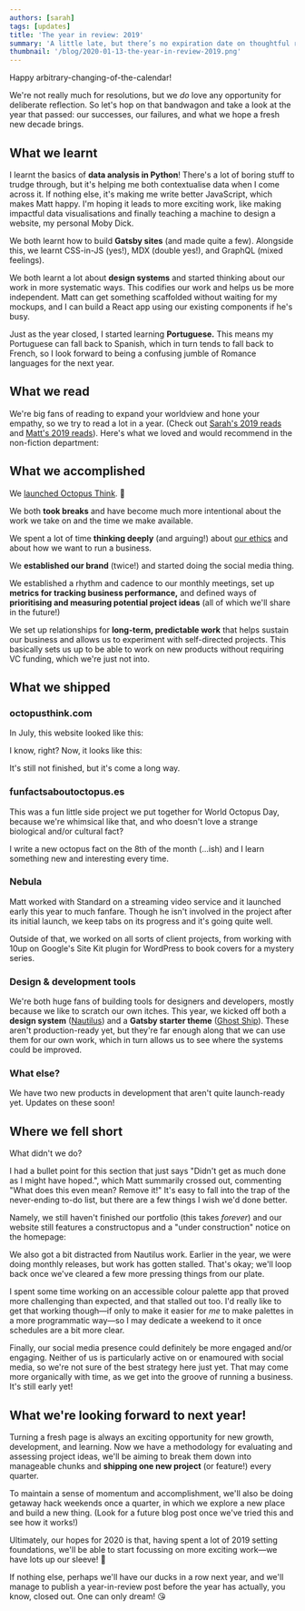 ```yaml
---
authors: [sarah]
tags: [updates]
title: 'The year in review: 2019'
summary: 'A little late, but there’s no expiration date on thoughtful reflection, right? We take the opportunity to review our first (short!) year in business: what we accomplished, what we didn’t, and where we’re headed next.'
thumbnail: '/blog/2020-01-13-the-year-in-review-2019.png'
---
```




Happy arbitrary-changing-of-the-calendar!

We're not really much for resolutions, but we _do_ love any opportunity for deliberate reflection. So let's hop on that bandwagon and take a look at the year that passed: our successes, our failures, and what we hope a fresh new decade brings.

## What we learnt

I learnt the basics of **data analysis in Python**! There's a lot of boring stuff to trudge through, but it's helping me both contextualise data when I come across it. If nothing else, it's making me write better JavaScript, which makes Matt happy. I'm hoping it leads to more exciting work, like making impactful data visualisations and finally teaching a machine to design a website, my personal Moby Dick.

We both learnt how to build **Gatsby sites** (and made quite a few). Alongside this, we learnt CSS-in-JS (yes!), MDX (double yes!), and GraphQL (mixed feelings).

We both learnt a lot about **design systems** and started thinking about our work in more systematic ways. This codifies our work and helps us be more independent. Matt can get something scaffolded without waiting for my mockups, and I can build a React app using our existing components if he's busy.

Just as the year closed, I started learning **Portuguese.** This means my Portuguese can fall back to Spanish, which in turn tends to fall back to French, so I look forward to being a confusing jumble of Romance languages for the next year.

## What we read

We're big fans of reading to expand your worldview and hone your empathy, so we try to read a lot in a year. (Check out [Sarah's 2019 reads](https://www.goodreads.com/user/year_in_books/2019/1074071) and [Matt's 2019 reads](https://www.goodreads.com/user/year_in_books/2019/74561969)). Here's what we loved and would recommend in the non-fiction department:

<GridLayout columnsMobile="2" columnsTablet="4" gap="4.0">
  <Link unstyled href="https://www.goodreads.com/book/show/39644200-mismatch">
    <DecorativeImage
      alt="Mismatch: How Inclusion Shapes Design, by Kat Holmes"
      image="book-mismatch.jpg"
      noMargin
    />
  </Link>
  <Link unstyled href="https://www.goodreads.com/book/show/40062678-no-hard-feelings">
    <DecorativeImage
      alt="No Hard Feelings: Emotions at Work, by Liz Fosslien & Mollie West Duffy"
      image="book-no-hard-feelings.jpg"
      noMargin
    />
  </Link>
  <Link unstyled href="https://www.goodreads.com/book/show/35988535-tell-me-how-it-ends">
    <DecorativeImage
      alt="Tell Me How it Ends: An Essay in Forty Questions, by Valeria Luiselli"
      image="book-tell-me-how-it-ends.jpg"
      noMargin
    />
  </Link>
  <Link unstyled href="https://www.goodreads.com/book/show/28957268-queer">
    <DecorativeImage
      alt="Queer: A Graphic History, by  Meg-John Barker & Julia Scheele"
      image="book-queer-a-graphic-history.jpg"
      noMargin
    />
  </Link>
  <Link unstyled href="https://www.goodreads.com/book/show/40876575-utopia-for-realists">
    <DecorativeImage
      alt=" Utopia for Realists: How We Can Build the Ideal World, by Rutger Bregman"
      image="book-utopia-for-realists.jpg"
      noMargin
    />
  </Link>
  <Link unstyled href="https://www.goodreads.com/book/show/44282599-trick-mirror">
    <DecorativeImage
      alt=" Trick Mirror: Reflections on Self-Delusion, by Jia Tolentino"
      image="book-trick-mirror.jpg"
      noMargin
    />
  </Link>
  <Link unstyled href="https://www.goodreads.com/book/show/29484759-the-rise-of-the-robots">
    <DecorativeImage
      alt=" The Rise of the Robots: Technology and the Threat of Mass Unemployment, by Martin Ford"
      image="book-the-rise-of-the-robots.jpg"
      noMargin
    />
  </Link>
  <Link unstyled href="https://www.goodreads.com/book/show/35610830-wtf">
    <DecorativeImage
      alt="WTF?: What's the Future and Why It's Up to Us, by Tim O'Reilly"
      image="book-wtf.jpg"
      noMargin
    />
  </Link>
</GridLayout>

## What we accomplished

We [launched Octopus Think](http://localhost:8000/blog/2019-09-21-introducing-octopus-think). 🎊

We both **took breaks** and have become much more intentional about the work we take on and the time we make available.

We spent a lot of time **thinking deeply** (and arguing!) about [our ethics](https://octopusthink.com/blog/2019-11-22-ethics-at-the-heart-of-business) and about how we want to run a business.

We **established our brand** (twice!) and started doing the social media thing.

We established a rhythm and cadence to our monthly meetings, set up **metrics for tracking business performance,** and defined ways of **prioritising and measuring potential project ideas** (all of which we'll share in the future!)

We set up relationships for **long-term, predictable work** that helps sustain our business and allows us to experiment with self-directed projects. This basically sets us up to be able to work on new products without requiring VC funding, which we're just not into.

## What we shipped

### octopusthink.com

In July, this website looked like this:

<DecorativeImage
  alt="Screenshots of octopusthink.com looking quite plain. No logo, just black text on a white background, and no real visual flair at all."
  image="octopusthink.com-july-2019.png"
  background
/>

I know, right? Now, it looks like this:

<DecorativeImage
  alt="Screenshots of octopusthink.com looking a bit flashier. There's a logo, and some panel sections, and even a waving octopus arm on the contact page."
  image="octopusthink.com-december-2019.png"
  background
/>

It's still not finished, but it's come a long way.

### funfactsaboutoctopus.es

This was a fun little side project we put together for World Octopus Day, because we're whimsical like that, and who doesn't love a strange biological and/or cultural fact?

<Link unstyled href="https://funfactaboutoctopus.es">
  <DecorativeImage
    alt="Screenshots of a website showing octopus facts next to public-domain illustrations of octopuses."
    image="funfactsaboutoctopus.es.png"
    background
  />
</Link>

I write a new octopus fact on the 8th of the month (...ish) and I learn something new and interesting every time.

### Nebula

Matt worked with Standard on a streaming video service and it launched early this year to much fanfare. Though he isn't involved in the project after its initial launch, we keep tabs on its progress and it's going quite well.

<Link unstyled href="https://watchnebula.com/">
  <DecorativeImage
    alt="Screenshots of Nebula, a video streaming app."
    image="portfolio/nebula/nebula-device-mockup.png"
    background
  />
</Link>

Outside of that, we worked on all sorts of client projects, from working with 10up on Google's Site Kit plugin for WordPress to book covers for a mystery series.

### Design & development tools

We're both huge fans of building tools for designers and developers, mostly because we like to scratch our own itches. This year, we kicked off both a **design system** ([Nautilus](https://nautilus.octopusthink.com)) and a **Gatsby starter theme** ([Ghost Ship](https://github.com/octopusthink/ghost-ship)). These aren't production-ready yet, but they're far enough along that we can use them for our own work, which in turn allows us to see where the systems could be improved.

### What else?

We have two new products in development that aren't quite launch-ready yet. Updates on these soon!

## Where we fell short

What didn't we do?

I had a bullet point for this section that just says "Didn't get as much done as I might have hoped.", which Matt summarily crossed out, commenting "What does this even mean? Remove it!" It's easy to fall into the trap of the never-ending to-do list, but there are a few things I wish we'd done better.

Namely, we still haven't finished our portfolio (this takes _forever_) and our website still features a constructopus and a "under construction" notice on the homepage:

<DecorativeImage
  alt="A pencil drawing of an octopus wearing a construction hat and safety goggles."
  image="construction-sketch-transparent.png"
/>

We also got a bit distracted from Nautilus work. Earlier in the year, we were doing monthly releases, but work has gotten stalled. That's okay; we'll loop back once we've cleared a few more pressing things from our plate.

I spent some time working on an accessible colour palette app that proved more challenging than expected, and that stalled out too. I'd really like to get that working though—if only to make it easier for _me_ to make palettes in a more programmatic way—so I may dedicate a weekend to it once schedules are a bit more clear.

Finally, our social media presence could definitely be more engaged and/or engaging. Neither of us is particularly active on or enamoured with social media, so we're not sure of the best strategy here just yet. That may come more organically with time, as we get into the groove of running a business. It's still early yet!

## What we're looking forward to next year!

Turning a fresh page is always an exciting opportunity for new growth, development, and learning. Now we have a methodology for evaluating and assessing project ideas, we'll be aiming to break them down into manageable chunks and **shipping one new project** (or feature!) every quarter.

To maintain a sense of momentum and accomplishment, we'll also be doing getaway hack weekends once a quarter, in which we explore a new place and build a new thing. (Look for a future blog post once we've tried this and see how it works!)

Ultimately, our hopes for 2020 is that, having spent a lot of 2019 setting foundations, we'll be able to start focussing on more exciting work—we have lots up our sleeve! 🎩

If nothing else, perhaps we'll have our ducks in a row next year, and we'll manage to publish a year-in-review post before the year has actually, you know, closed out. One can only dream! 😘
